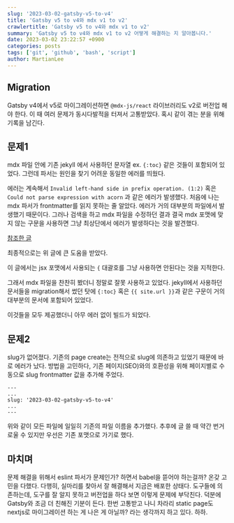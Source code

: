 ```yaml
---
slug: '2023-03-02-gatsby-v5-to-v4'
title: 'Gatsby v5 to v4와 mdx v1 to v2'
crawlertitle: 'Gatsby v5 to v4와 mdx v1 to v2'
summary: 'Gatsby v5 to v4와 mdx v1 to v2 어떻게 해결하는 지 알아봅니다.'
date: 2023-03-02 23:22:57 +0900
categories: posts
tags: ['git', 'github', 'bash', 'script']
author: MartianLee
---
```


## Migration

Gatsby v4에서 v5로 마이그레이션하면 `@mdx-js/react` 라이브러리도 v2로 버전업 해야 한다.
이 때 여러 문제가 동시다발적을 터져서 고통받았다. 혹시 같이 겪는 분을 위해 기록을 남긴다.

## 문제1

mdx 파일 안에 기존 jekyll 에서 사용하던 문자열 ex. `{:toc}` 같은 것들이 포함되어 있었다.
그런데 파서는 원인을 찾기 어려운 동일한 에러를 띄웠다.

에러는 계속해서 `Invalid left-hand side in prefix operation. (1:2)` 혹은 `Could not parse expression with acorn` 과 같은 에러가 발생했다.
처음에 나는 mdx 파서가 frontmatter를 읽지 못하는 줄 알았다. 에러가 거의 대부분의 파일에서 발생했기 때문이다.
그러나 검색을 하고 mdx 파일을 수정하던 결과 결국 mdx 포맷에 맞지 않는 구문을 사용하면 그냥 최상단에서 에러가 발생하다는 것을 발견했다.

[참조한 글](https://paulie.dev/posts/2022/08/mdx-2-breaking-changes-and-gatsby-plugin-mdx-v4/)

최종적으로는 위 글에 큰 도움을 받았다.

이 글에서는 jsx 포맷에서 사용되는 `{` 대괄호를 그냥 사용하면 안된다는 것을 지적한다.

그래서 mdx 파일을 찬찬히 봤더니 정말로 잘못 사용하고 있었다.
jekyll에서 사용하던 문서들을 migration해서 썼던 탓에 `{:toc}` 혹은 `{{ site.url }}`과 같은 구문이 거의 대부분의 문서에 포함되어 있었다.

이것들을 모두 제공했더니 아무 에러 없이 빌드가 되었다.

## 문제2

slug가 없어졌다. 기존의 page create는 전적으로 slug에 의존하고 있었기 때문에 바로 에러가 났다.
방법을 고민하다, 기존 페이지(SEO)와의 호환성을 위해 페이지별로 수동으로 slug frontmatter 값을 추가해 주었다.

```
---
...
slug: '2023-03-02-gatsby-v5-to-v4'
...
---
```

위와 같이 모든 파일에 일일히 기존의 파일 이름을 추가했다.
추후에 글 쓸 때 약간 번거로울 수 있지만 우선은 기존 포맷으로 가기로 했다.

## 마치며

문제 해결을 위해서 eslint 파서가 문제인가? 하면서 babel을 뜯어야 하는걸까? 온갖 고민을 다했다.
다행히, 실마리를 찾아서 잘 해결해서 지금은 배포한 상태다. 도구들에 의존하는데, 도구를 잘 알지 못하고 버전업을 하다 보면 이렇게 문제에 부닥친다.
덕분에 Gatsby와 조금 더 친해진 기분이 든다. 한번 고통받고 나니 차라리 static page도 nextjs로 마이그레이션 하는 게 나은 게 아닐까? 라는 생각까지 하고 있다. 하하.
